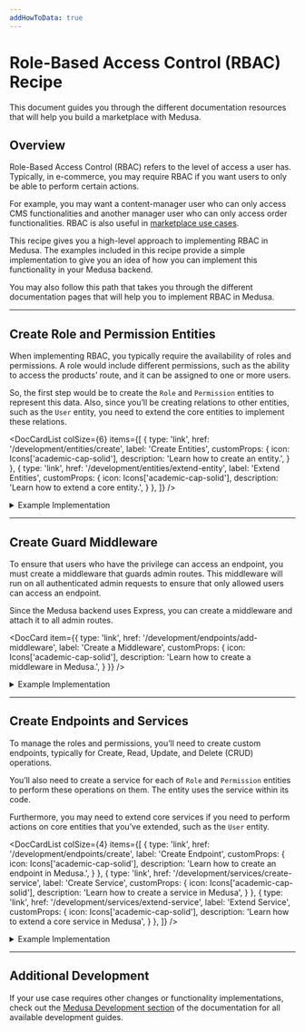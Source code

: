 ```yaml
---
addHowToData: true
---
```



# Role-Based Access Control (RBAC) Recipe

This document guides you through the different documentation resources that will help you build a marketplace with Medusa.

## Overview

Role-Based Access Control (RBAC) refers to the level of access a user has. Typically, in e-commerce, you may require RBAC if you want users to only be able to perform certain actions. 

For example, you may want a content-manager user who can only access CMS functionalities and another manager user who can only access order functionalities. RBAC is also useful in [marketplace use cases](./marketplace.mdx).

This recipe gives you a high-level approach to implementing RBAC in Medusa. The examples included in this recipe provide a simple implementation to give you an idea of how you can implement this functionality in your Medusa backend.

You may also follow this path that takes you through the different documentation pages that will help you to implement RBAC in Medusa.

<LearningPath pathName="rbac" />

---

## Create Role and Permission Entities

When implementing RBAC, you typically require the availability of roles and permissions. A role would include different permissions, such as the ability to access the products’ route, and it can be assigned to one or more users.

So, the first step would be to create the `Role` and `Permission` entities to represent this data. Also, since you’ll be creating relations to other entities, such as the `User` entity, you need to extend the core entities to implement these relations.

<DocCardList colSize={6} items={[
  {
    type: 'link',
    href: '/development/entities/create',
    label: 'Create Entities',
    customProps: {
      icon: Icons['academic-cap-solid'],
      description: 'Learn how to create an entity.',
    }
  },
  {
    type: 'link',
    href: '/development/entities/extend-entity',
    label: 'Extend Entities',
    customProps: {
      icon: Icons['academic-cap-solid'],
      description: 'Learn how to extend a core entity.',
    }
  },
]} />

<details>
  <summary>Example Implementation</summary>

  This is an example implementation of how you can create the Role and Permission entities, and extend the `User` and `Store` entities.
  
  Creating an entity requires creating an entity class, a repository, and a migration. You can learn more [here](../development/entities/create.mdx). You’ll be creating the migration at the end of this example section.
  
  Create the file `src/models/role.ts` with the following content:
  
  ```ts title=src/models/role.ts
  import { 
    BeforeInsert, 
    Column, 
    Entity,
    Index,
    JoinColumn,
    JoinTable,
    ManyToMany,
    ManyToOne,
    OneToMany, 
  } from "typeorm"
  import { BaseEntity } from "@medusajs/medusa"
  import { generateEntityId } from "@medusajs/medusa/dist/utils"
  import { Permission } from "./permission"
  import { User } from "./user"
  import { Store } from "./store"
  
  @Entity()
  export class Role extends BaseEntity {
    @Column({ type: "varchar" })
    name: string
  
    // only helpful if you're integrating in a marketplace
    @Index()
    @Column({ nullable: true })
    store_id: string
  
    @ManyToMany(() => Permission)
    @JoinTable({
      name: "role_permissions",
      joinColumn: {
        name: "role_id",
        referencedColumnName: "id",
      },
      inverseJoinColumn: {
        name: "permission_id",
        referencedColumnName: "id",
      },
    })
    permissions: Permission[]
  
    @OneToMany(() => User, (user) => user.teamRole)
    @JoinColumn({ name: "id", referencedColumnName: "role_id" })
    users: User[]
  
    @ManyToOne(() => Store, (store) => store.roles)
    @JoinColumn({ name: "store_id" })
    store: Store
  
    @BeforeInsert()
    private beforeInsert(): void {
      this.id = generateEntityId(this.id, "role")
    }
  }
  ```
  
  This creates the `Role` entity. You’ll see errors in your editors, which you’ll resolve by following along the example.
  
  The `Role` entity has the following attributes:
  
  - `id`: the ID of the role, which is available implicitly by extending `BaseEntity`
  - `name`: the name of the role
  - `store_id`: the ID of the store this role belongs to. This is only useful if you’re implementing RBAC in a marketplace. Otherwise, you may omit this relation.
  
  It also has the following relations:
  
  - `permissions`: an array of permissions included in this role.
  - `store`: the Store this role belongs to.
  - `users`: the users associated with this role.
  
  Then, create the file `src/repositories/role.ts` with the following content:
  
  ```ts title=src/repositories/role.ts
  import { Role } from "../models/role"
  import { 
    dataSource,
  } from "@medusajs/medusa/dist/loaders/database"
  
  export const RoleRepository = dataSource
    .getRepository(Role)
  
  export default RoleRepository
  ```
  
  Next, create the file `src/models/permission.ts` with the following content:
  
  ```ts title=src/models/permission.ts
  import { 
    BeforeInsert, 
    Column, 
    Entity,
    JoinTable,
    ManyToMany, 
  } from "typeorm"
  import { BaseEntity } from "@medusajs/medusa"
  import { 
    DbAwareColumn,
    generateEntityId,
  } from "@medusajs/medusa/dist/utils"
  import { Role } from "./role"
  
  @Entity()
  export class Permission extends BaseEntity {
    @Column({ type: "varchar" })
    name: string
  
    // holds the permissions
    @DbAwareColumn({ type: "jsonb", nullable: true })
    metadata: Record<string, boolean>
  
    @BeforeInsert()
    private beforeInsert(): void {
      this.id = generateEntityId(this.id, "perm")
    }
  }
  ```
  
  This creates a `Permission` entity that has the following attributes:
  
  - `id`: the ID of the permission, which is implicitly available through extending `BaseEntity`.
  - `name`: the name of the permission.
  - `metadata`: an object that will include the permissions. The object keys will be an admin path in the backend, and the value will be a boolean indicating whether the user has access to that path or not.
  
  Then, create the file `src/repositories/permission.ts` with the following content:
  
  ```ts title=src/repositories/permission.ts
  import { Permission } from "../models/permission"
  import { 
    dataSource,
  } from "@medusajs/medusa/dist/loaders/database"
  
  export const PermissionRepository = dataSource
    .getRepository(Permission)
  
  export default PermissionRepository
  ```
  
  Next, you’ll extend the `User` and `Store` entities. As mentioned earlier, extending the `Store` entity and adding the relation is only useful if you’re implementing RBAC in a marketplace or similar use cases. So, if this doesn’t apply to you, you may skip it.
  
  Create the file `src/models/user.ts` with the following content:
  
  ```ts title=src/models/user.ts
  import { 
    Column,
    Entity,
    Index,
    JoinColumn,
    ManyToOne,
  } from "typeorm"
  import {
    // alias the core entity to not cause a naming conflict
    User as MedusaUser,
  } from "@medusajs/medusa"
  import { Role } from "./role"
  
  @Entity()
  export class User extends MedusaUser {
    @Index()
    @Column({ nullable: true })
    role_id: string | null
  
    @ManyToOne(() => Role, (role) => role.users)
    @JoinColumn({ name: "role_id" })
    teamRole: Role | null
  }
  ```
  
  This adds a new attribute `role_id` to the core `User` entity and a `teamRole` relation that optionally associates the user with a role.
  
  Next, create the file `src/models/store.ts` with the following content:
  
  ```ts title=src/models/store.ts
  import { Entity, JoinColumn, OneToMany } from "typeorm"
  import {
    // alias the core entity to not cause a naming conflict
    Store as MedusaStore,
  } from "@medusajs/medusa"
  import { Role } from "./role"
  
  @Entity()
  export class Store extends MedusaStore {
    @OneToMany(() => Role, (role) => role.store)
    @JoinColumn({ name: "id", referencedColumnName: "store_id" })
    roles: Role[]
  }
  ```
  
  This adds a `roles` relation to the core `Store` entity.
  
  Optionally, if you’re using TypeScript, create the file `src/index.d.ts` with the following content:
  
  ```ts title=src/index.d.ts
  import { Role } from "./models/role"
  
  export declare module "@medusajs/medusa/dist/models/user" {
  
    declare interface User {
      role_id: string | null;
      teamRole: Role | null
    }
  
    declare interface Store {
      roles: Role[]
    }
  }
  ```
  
  This ensures that your TypeScript validation and editor autocomplete recognize the new attributes and relations you added on the core entities.
  
  Finally, you need to create a migration to reflect these changes in the database.
  
  You can learn about creating migrations [here](../development/entities/migrations/create.md). An example of a migration file based on the entities created above:

<!-- eslint-disable max-len -->
  
  ```ts title=src/migrations/1693225851284-AddRolesAndPermissions.ts
  import { MigrationInterface, QueryRunner, Table, TableIndex } from "typeorm"
  
  export class AddRolesAndPermissions1693225851284 implements MigrationInterface {
  
      public async up(queryRunner: QueryRunner): Promise<void> {
          await queryRunner.query(`ALTER TABLE "user" ADD "role_id" character varying`)
          await queryRunner.query(`CREATE TABLE "permission" ("id" character varying NOT NULL, "created_at" TIMESTAMP WITH TIME ZONE NOT NULL DEFAULT now(), "updated_at" TIMESTAMP WITH TIME ZONE NOT NULL DEFAULT now(), "name" character varying NOT NULL, "metadata" jsonb, CONSTRAINT "PK_3b8b97af9d9d8807e41e6f48362" PRIMARY KEY ("id"))`)
          await queryRunner.query(`CREATE TABLE "role" ("id" character varying NOT NULL, "created_at" TIMESTAMP WITH TIME ZONE NOT NULL DEFAULT now(), "updated_at" TIMESTAMP WITH TIME ZONE NOT NULL DEFAULT now(), "name" character varying NOT NULL, "store_id" character varying, CONSTRAINT "PK_b36bcfe02fc8de3c57a8b2391c2" PRIMARY KEY ("id"))`)
          await queryRunner.query(`CREATE INDEX "IDX_29259dd58b1052aef9be56941d" ON "role" ("store_id") `)
          await queryRunner.query(`CREATE TABLE "role_permissions" ("role_id" character varying NOT NULL, "permission_id" character varying NOT NULL, CONSTRAINT "PK_25d24010f53bb80b78e412c9656" PRIMARY KEY ("role_id", "permission_id"))`)
          await queryRunner.query(`CREATE INDEX "IDX_178199805b901ccd220ab7740e" ON "role_permissions" ("role_id") `)
          await queryRunner.query(`CREATE INDEX "IDX_17022daf3f885f7d35423e9971" ON "role_permissions" ("permission_id") `)
  
          await queryRunner.query(`ALTER TABLE "role_permissions" ADD CONSTRAINT "FK_178199805b901ccd220ab7740ec" FOREIGN KEY ("role_id") REFERENCES "role"("id") ON DELETE CASCADE ON UPDATE CASCADE`)
          await queryRunner.query(`ALTER TABLE "role_permissions" ADD CONSTRAINT "FK_17022daf3f885f7d35423e9971e" FOREIGN KEY ("permission_id") REFERENCES "permission"("id") ON DELETE CASCADE ON UPDATE CASCADE`)
          await queryRunner.query(`ALTER TABLE "user" ADD CONSTRAINT "FK_fb2e442d14add3cefbdf33c4561" FOREIGN KEY ("role_id") REFERENCES "role"("id") ON DELETE NO ACTION ON UPDATE NO ACTION`)
          await queryRunner.query(`ALTER TABLE "role" ADD CONSTRAINT "FK_29259dd58b1052aef9be56941d4" FOREIGN KEY ("store_id") REFERENCES "store"("id") ON DELETE NO ACTION ON UPDATE NO ACTION`)
          await queryRunner.query(`CREATE INDEX "IDX_fb2e442d14add3cefbdf33c456" ON "user" ("role_id") `)
      }
  
      public async down(queryRunner: QueryRunner): Promise<void> {
          await queryRunner.query(`ALTER TABLE "role_permissions" DROP CONSTRAINT "FK_17022daf3f885f7d35423e9971e"`)
          await queryRunner.query(`ALTER TABLE "role_permissions" DROP CONSTRAINT "FK_178199805b901ccd220ab7740ec"`)
          await queryRunner.query(`ALTER TABLE "role" DROP CONSTRAINT "FK_29259dd58b1052aef9be56941d4"`)
          await queryRunner.query(`DROP INDEX "public"."IDX_fb2e442d14add3cefbdf33c456"`)
          await queryRunner.query(`ALTER TABLE "user" DROP CONSTRAINT "FK_fb2e442d14add3cefbdf33c4561"`)
          await queryRunner.query(`ALTER TABLE "user" DROP COLUMN "role_id"`)
          await queryRunner.query(`DROP INDEX "public"."IDX_17022daf3f885f7d35423e9971"`)
          await queryRunner.query(`DROP INDEX "public"."IDX_178199805b901ccd220ab7740e"`)
          await queryRunner.query(`DROP TABLE "role_permissions"`)
          await queryRunner.query(`DROP INDEX "public"."IDX_29259dd58b1052aef9be56941d"`)
          await queryRunner.query(`DROP TABLE "role"`)
          await queryRunner.query(`DROP TABLE "permission"`)
      }
  
  }
  ```
  
  Finally, to reflect these changes, run the `build` command in the root directory of your medusa backend:
  
  ```bash npm2yarn
  npm run build
  ```
  
  Then, run the migrations:
  
  ```bash
  npx medusa migrations run
  ```
  
  This will reflect the entity changes in your database.
    
</details>

---

## Create Guard Middleware

To ensure that users who have the privilege can access an endpoint, you must create a middleware that guards admin routes. This middleware will run on all authenticated admin requests to ensure that only allowed users can access an endpoint.

Since the Medusa backend uses Express, you can create a middleware and attach it to all admin routes.

<DocCard item={{
  type: 'link',
  href: '/development/endpoints/add-middleware',
  label: 'Create a Middleware',
  customProps: {
    icon: Icons['academic-cap-solid'],
    description: 'Learn how to create a middleware in Medusa.',
  }
}} />

<details>
  <summary>Example Implementation</summary>

  In this example, you’ll create a middleware that runs on all admin-authenticated routes and checks the logged-in user’s permissions before giving them access to an endpoint.
  
  Create the file `src/api/middlewares/permission.ts` with the following content:
  
  ```ts title=src/api/middlewares/permission.ts
  import { UserService } from "@medusajs/medusa"
  import { NextFunction, Request, Response } from "express"
  
  export default async (
    req: Request,
    res: Response,
    next: NextFunction
  ) => {
    if (!req.user || !req.user.userId) {
      next()
      return
    }
    // retrieve currently logged-in user
    const userService = req.scope.resolve(
      "userService"
    ) as UserService
    const loggedInUser = await userService.retrieve(
      req.user.userId,
      {
        select: ["id"],
        relations: ["teamRole", "teamRole.permissions"],
      })
  
    if (!loggedInUser.teamRole) {
      // considered as super user
      next()
      return
    }
  
    const isAllowed = loggedInUser.teamRole?.permissions.some(
      (permission) => {
        const metadataKey = Object.keys(permission.metadata).find(
          (key) => key === req.path
        )
        if (!metadataKey) {
          return false
        }
    
        // boolean value
        return permission.metadata[metadataKey]
      }
    )
  
    if (isAllowed) {
      next()
      return
    }
  
    // deny access
    res.sendStatus(401)
  }
  ```
  
  In this middleware, you ensure that there is a logged-in user and the logged-in user has a role. If not, the user is admitted to access the endpoint. Here, you presume that logged-in users who don’t have a role are “super-admin” users who can access all endpoints. You may choose to implement this differently.
  
  If there’s a logged-in user that has a role, you check that the role’s permissions give them access to the current endpoint. You do that by checking if a permission’s metadata has a key with the same request’s path. It may be better here to check for matching using regular expressions, for example, to check routes with path parameters.
  
  Otherwise, if the user’s role doesn’t provide them with enough permissions, you return a `401` response code.
  
  :::tip

  Notice that you use `req.path` here to get the current endpoint path. However, in middlewares, this doesn’t include the mount point which is `/admin`. So, for example, if the endpoint path is `/admin/products`, `req.path` will be `/products`. You can alternatively use `req.originalUrl`. Learn more in [Express’s documentation](https://expressjs.com/en/api.html#req.originalUrl).
  
  :::
  
  Next, to ensure that this middleware is used, import it in `src/api/index.ts` and apply it on admin routes:
  
  ```ts title=src/api/index.ts
  import permissionMiddleware from "./middlewares/permission"
  
  export default (rootDirectory: string): Router | Router[] => {
    // ...
    const router = Router()
    // ...
    
    // use middleware on admin routes
    router.use("/admin", permissionMiddleware)
  
    return router
  }
  ```
  
  This assumes you already have a router with all necessary CORS configurations and body parsing middlewares. If not, you can refer to the [Create Endpoint documentation](../development/endpoints/create.mdx) for more details.
  
  Make sure to use the permission middleware after all router configurations if you want the middleware to work on your custom admin routes.
  
</details>

---

## Create Endpoints and Services

To manage the roles and permissions, you’ll need to create custom endpoints, typically for Create, Read, Update, and Delete (CRUD) operations.

You’ll also need to create a service for each of `Role` and `Permission` entities to perform these operations on them. The entity uses the service within its code.

Furthermore, you may need to extend core services if you need to perform actions on core entities that you’ve extended, such as the `User` entity.

<DocCardList colSize={4} items={[
  {
    type: 'link',
    href: '/development/endpoints/create',
    label: 'Create Endpoint',
    customProps: {
      icon: Icons['academic-cap-solid'],
      description: 'Learn how to create an endpoint in Medusa.',
    }
  },
  {
    type: 'link',
    href: '/development/services/create-service',
    label: 'Create Service',
    customProps: {
      icon: Icons['academic-cap-solid'],
      description: 'Learn how to create a service in Medusa',
    }
  },
  {
    type: 'link',
    href: '/development/services/extend-service',
    label: 'Extend Service',
    customProps: {
      icon: Icons['academic-cap-solid'],
      description: 'Learn how to extend a core service in Medusa',
    }
  },
]} />

<details>
  <summary>Example Implementation</summary>
  
  In this example, you’ll only implement two endpoints for simplicity: create role endpoint that create a new role with permissions, and associate user endpoint that associates a user with a role.
  
  You’ll also create basic services for `Role` and `Permission` to perform the functionalities of each of these endpoints and extend the core `UserService` to allow associating roles with users.
  
  Start by creating the file `src/services/permission.ts` with the following content:
  
  ```ts title=src/services/permission.ts
  import { TransactionBaseService } from "@medusajs/medusa"
  import { Permission } from "../models/permission"
  import PermissionRepository from "../repositories/permission"
  
  export type CreatePayload = Pick<
    Permission,
    "name" | "metadata"
  >
  
  type InjectedDependencies = {
    permissionRepository: typeof PermissionRepository
  }
  
  class PermissionService extends TransactionBaseService {
    protected readonly permissionRepository_:
      typeof PermissionRepository
    
    constructor(container: InjectedDependencies) {
      super(container)
      this.permissionRepository_ = container.permissionRepository
    }
  
    async create(data: CreatePayload) {
      // omitting validation for simplicity
      return this.atomicPhase_(async (manager) => {
        const permissionRepo = manager.withRepository(
          this.permissionRepository_
        )
        const permission = permissionRepo.create(data)
  
        const result = await permissionRepo.save(permission)
  
        return result
      })
    }
  }
  
  export default PermissionService
  ```
  
  This creates the `PermissionService` with only a `create` method that can be used to create a permission.
  
  Next, create the file `src/services/user.ts` with the following content:
  
  ```ts title=src/services/user.ts
  import {
    UserService as MedusaUserService, User,
  } from "@medusajs/medusa"
  import { 
    UpdateUserInput,
  } from "@medusajs/medusa/dist/types/user"
  
  class UserService extends MedusaUserService {
    async update(userId: string, update: UpdateUserInput & {
      role_id?: string
    }): Promise<User> {
      return super.update(userId, update)
    }
  }
  
  export default UserService
  ```
  
  This extends the core `UserService` to allow updating a user’s role. You may also want to extend the `create` method to allow specifying the role on creation.
  
  Then, create the file `src/services/role.ts` with the following content:
  
  ```ts title=src/services/role.ts
  import { TransactionBaseService } from "@medusajs/medusa"
  import { Role } from "../models/role"
  import RoleRepository from "../repositories/role"
  import PermissionService, { 
    CreatePayload as PermissionCreatePayload,
  } from "./permission"
  import UserService from "./user"
  
  type CreatePayload = Pick<Role, "name" | "store_id"> & {
    permissions?: PermissionCreatePayload[]
  }
  
  type InjectedDependencies = {
    roleRepository: typeof RoleRepository
    permissionService: PermissionService
    userService: UserService
  }
  
  class RoleService extends TransactionBaseService {
    protected readonly roleRpository_: typeof RoleRepository
    protected readonly permissionService_: PermissionService
    protected readonly userService_: UserService
  
    constructor(container: InjectedDependencies) {
      super(container)
  
      this.roleRpository_ = container.roleRepository
      this.permissionService_ = container.permissionService
      this.userService_ = container.userService
    }
  
    async retrieve(id: string): Promise<Role> {
      // for simplicity, we retrieve all relations
      // however, it's best to supply the relations
      // as an optional method parameter
      const roleRepo = this.manager_.withRepository(
        this.roleRpository_
      )
      return await roleRepo.findOne({
        where: {
          id,
        },
        relations: [
          "permissions",
          "store",
          "users",
        ],
      })
    }
  
    async create(data: CreatePayload): Promise<Role> {
      return this.atomicPhase_(async (manager) => {
        // omitting validation for simplicity
        const { permissions: permissionsData = [] } = data
        delete data.permissions
        
        const roleRepo = manager.withRepository(
          this.roleRpository_
        )
        const role = roleRepo.create(data)
  
        role.permissions = []
  
        for (const permissionData of permissionsData) {
          role.permissions.push(
            await this.permissionService_.create(
              permissionData
            )
          )
        }
        const result = await roleRepo.save(role)
  
        return await this.retrieve(result.id)
      })
    }
  
    async associateUser(
      role_id: string,
      user_id: string
    ): Promise<Role> {
      return this.atomicPhase_(async () => {
        // omitting validation for simplicity
        await this.userService_.update(user_id, {
          role_id,
        })
  
        return await this.retrieve(role_id)
      })
    }
  }
  
  export default RoleService
  ```
  
  This creates the `RoleService` with three methods:
  
  - `retrieve`: Retrieves a role with its relations.
  - `create`: Creates a new role and, if provided, its permissions as well.
  - `associateUser`: associates a user with a role.
  
  Now, you can create the endpoints.
  
  Start by creating the file `src/api/routes/admin/role/create-role.ts` with the following content:
  
  ```ts title=src/api/routes/admin/role/create-role.ts
  import { Request, Response } from "express"
  import RoleService from "../../../../services/role"
  
  export default async (req: Request, res: Response) => {
    // omitting validation for simplicity
    const {
      name,
      store_id,
      permissions = [],
    } = req.body
  
    const roleService = req.scope.resolve(
      "roleService"
    ) as RoleService
  
    const role = await roleService.create({
      name,
      store_id,
      permissions,
    })
  
    res.json(role)
  }
  ```
  
  This creates the Create Role endpoint that uses the `RoleService` to create a new role. Notice that validation of received body parameters is omitted for simplicity.
  
  Next, create the file `src/api/routes/admin/role/associate-user.ts` with the following content:
  
  ```ts title=src/api/routes/admin/role/associate-user.ts
  import { Request, Response } from "express"
  import RoleService from "../../../../services/role"
  
  export default async (req: Request, res: Response) => {
    // omitting validation for simplicity purposes
    const {
      id,
      user_id,
    } = req.params
  
    const roleService = req.scope.resolve(
      "roleService"
    ) as RoleService
    const role = await roleService.associateUser(id, user_id)
  
    res.json(role)
  }
  ```
  
  This creates the Associate User endpoint that uses the `RoleService` to associate a role with a user.
  
  You now have to register and export these endpoints.
  
  To do that, create the file `src/api/routes/admin/role/index.ts` with the following content:
  
  ```ts title=src/api/routes/admin/role/index.ts
  import { wrapHandler } from "@medusajs/utils"
  import { Router } from "express"
  import createRole from "./create-role"
  import associateUser from "./associate-user"
  
  const router = Router()
  
  export default (adminRouter: Router) => {
    adminRouter.use("/roles", router)
  
    router.post("/", wrapHandler(createRole))
    router.post("/:id/user/:user_id", wrapHandler(associateUser))
  }
  ```
  
  This adds the create role endpoint under the path `/admin/roles`, and the associate user endpoint under the path `/admin/roles/:id/user/:user_id`, where `:id` is the ID of the role and `:user_id` is the ID of the user to associate with the role.
  
  Finally, you can either export these routes in `src/api/routes/admin/index.ts` or, if the file is not available in your project, in `src/api/index.ts`:
  
  ```ts title=src/api/routes/admin/index.ts
  import roleRouter from "./role"
  
  const router = Router()
  
  export function attachAdminRoutes(adminRouter: Router) {
    roleRouter(adminRouter)
    // ....
  }
  ```
  
  To test it out, run the `build` command in the root directory of your Medusa backend project:
  
  ```bash npm2yarn
  npm run build
  ```
  
  Then, start the backend with the following command:
  
  ```bash
  npx medusa develop
  ```
  
  Try first to log in using the [Admin User Login endpoint](https://docs.medusajs.com/api/admin#auth_postauth) with an existing admin user. Then, send a `POST` request to the `localhost:9000/admin/roles` endpoint with the following request body parameters:
  
  ```json
  {
      "store_id": "store_01H8XPDY8WA1Z650MZSEY4Y0V0",
      "name": "Product Manager",
      "permissions": [
          {
              "name": "Allow Products",
              "metadata": {
                  "/products": true
              }
          }
      ]
  }
  ```
  
  Make sure to replace the `store_id`'s value with your store’s ID. You can retrieve the store’s ID using the [Get Store Details endpoint](https://docs.medusajs.com/api/admin#store_getstore).
  
  This will create a new role with a permission that allows users of this role to access the `/admin/products` endpoint. As mentioned before, because of the middleware’s implementation, you must specify the path without the `/admin` prefix. If you chose to implement this differently, such as with regular expressions, then change the permission’s metadata accordingly.
  
  Next, create a new user using the [Create User endpoint](https://docs.medusajs.com/api/admin#users_postusers). Then, send a `POST` request to `localhost:9000/admin/roles/<role_id>/user/<user_id>`, where `<role_id>` is the ID of the role you created, and `<user_id>` is the ID of the user you created. This will associate the user with the role you created.
  
  Finally, login with the user you created, then try to access any endpoint other than `/admin/products`. You’ll receive a `401` unauthorized response. Then, try to access the [List Products endpoint](https://docs.medusajs.com/api/admin#products_getproducts), and the user should be able to access it as expected.
  
</details>

---

## Additional Development

If your use case requires other changes or functionality implementations, check out the [Medusa Development section](../development/overview.mdx) of the documentation for all available development guides.
